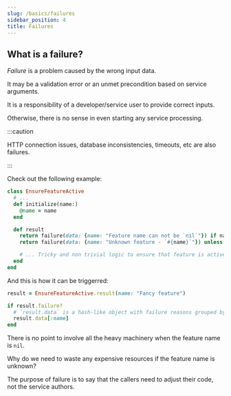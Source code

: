 ```yaml
---
slug: /basics/failures
sidebar_position: 4
title: Failures
---
```


## What is a failure?

_Failure_ is a problem caused by the wrong input data.

It may be a validation error or an unmet precondition based on service arguments.

It is a responsibility of a developer/service user to provide correct inputs.

Otherwise, there is no sense in even starting any service processing.

:::caution

HTTP connection issues, database inconsistencies, timeouts, etc are also failures.

:::

Check out the following example:

```ruby
class EnsureFeatureActive
  # ...
  def initialize(name:)
    @name = name
  end

  def result
    return failure(data: {name: "Feature name can not be `nil`"}) if name.nil?
    return failure(data: {name: "Unknown feature - `#{name}`"}) unless Feature.exist?(name: name)

    # ... Tricky and non trivial logic to ensure that feature is active...
  end
end
```

And this is how it can be triggerred:

```ruby
result = EnsureFeatureActive.result(name: "Fancy feature")

if result.failure?
  # `result.data` is a hash-like object with failure reasons grouped by parameters.
  result.data[:name]
end
```

There is no point to involve all the heavy machinery when the feature name is `nil`.

Why do we need to waste any expensive resources if the feature name is unknown?

The purpose of failure is to say that the callers need to adjust their code, not the service authors.

